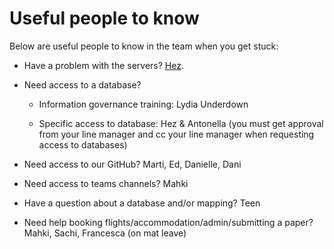 # Useful people to know

Below are useful people to know in the team when you get stuck:

-   Have a problem with the servers? [Hez](mailto:hezekiah.omulo@ndorms.ox.ac.uk).

-   Need access to a database?

    -   Information governance training: Lydia Underdown

    -   Specific access to database: Hez & Antonella (you must get approval from your line manager and cc your line manager when requesting access to databases)

-   Need access to our GitHub? Marti, Ed, Danielle, Dani

-   Need access to teams channels? Mahki

-   Have a question about a database and/or mapping? Teen

-   Need help booking flights/accommodation/admin/submitting a paper? Mahki, Sachi, Francesca (on mat leave)
